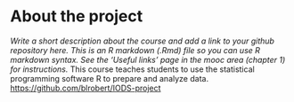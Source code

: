 
# About the project

*Write a short description about the course and add a link to your github repository here. This is an R markdown (.Rmd) file so you can use R markdown syntax. See the 'Useful links' page in the mooc area (chapter 1) for instructions.*
This course teaches students to use the statistical programming software R to prepare and analyze data. 
<https://github.com/blrobert/IODS-project>
